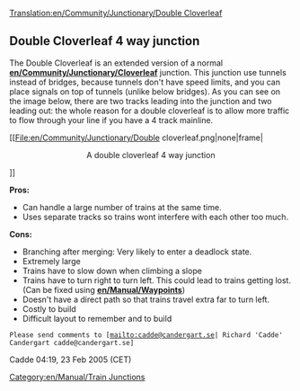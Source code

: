 [[Translation:en/Community/Junctionary/Double Cloverleaf]]
{{en/Community/Junctionary/Navigation}}

==Double Cloverleaf 4 way junction==

The Double Cloverleaf is an extended version of a normal '''[[en/Community/Junctionary/Cloverleaf]]''' junction.
This junction use tunnels instead of bridges, because tunnels don't have speed limits, and you can place signals on top of tunnels (unlike below bridges).
As you can see on the image below, there are two tracks leading into the junction and two leading out: the whole reason for a double cloverleaf is to allow more traffic to flow through your line if you have a 4 track mainline.


[[File:en/Community/Junctionary/Double cloverleaf.png|none|frame|<center>A double cloverleaf 4 way junction</center>]]


'''Pros:'''
* Can handle a large number of trains at the same time.
* Uses separate tracks so trains wont interfere with each other too much.


'''Cons:'''
* Branching after merging: Very likely to enter a deadlock state.
* Extremely large
* Trains have to slow down when climbing a slope
* Trains have to turn right to turn left. This could lead to trains getting lost. (Can be fixed using '''[[en/Manual/Waypoints]]''')
* Doesn't have a direct path so that trains travel extra far to turn left.
* Costly to build
* Difficult layout to remember and to build


<TT>Please send comments to [mailto:cadde@candergart.se| Richard 'Cadde' Candergart cadde@candergart.se]</TT>

Cadde 04:19, 23 Feb 2005 (CET)

[[Category:en/Manual/Train Junctions]]